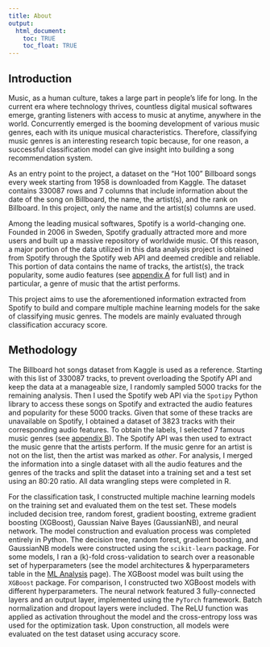```yaml
---
title: About
output:
  html_document:
    toc: TRUE
    toc_float: TRUE
---
```


## Introduction

Music, as a human culture, takes a large part in people's life for long. In the current era where technology thrives, countless digital musical softwares emerge, granting listeners with access to music at anytime, anywhere in the world. Concurrently emerged is the booming development of various music genres, each with its unique musical characteristics. Therefore, classifying music genres is an interesting research topic because, for one reason, a successful classification model can give insight into building a song recommendation system.

As an entry point to the project, a dataset on the "Hot 100" Billboard songs every week starting from 1958 is downloaded from Kaggle. The dataset contains 330087 rows and 7 columns that include information about the date of the song on Billboard, the name, the artist(s), and the rank on Billboard. In this project, only the name and the artist(s) columns are used.

Among the leading musical softwares, Spotify is a world-changing one. Founded in 2006 in Sweden, Spotify gradually attracted more and more users and built up a massive repository of worldwide music. Of this reason, a major portion of the data utilized in this data analysis project is obtained from Spotify through the Spotify web API and deemed credible and reliable. This portion of data contains the name of tracks, the artist(s), the track popularity, some audio features (see [appendix A](appendices.html) for full list) and in particular, a genre of music that the artist performs.

This project aims to use the aforementioned information extracted from Spotify to build and compare multiple machine learning models for the sake of classifying music genres. The models are mainly evaluated through classification accuracy score.

## Methodology

The Billboard hot songs dataset from Kaggle is used as a reference. Starting with this list of 330087 tracks, to prevent overloading the Spotify API and keep the data at a manageable size, I randomly sampled 5000 tracks for the remaining analysis. Then I used the Spotify web API via the `Spotipy` Python library to access these songs on Spotify and extracted the audio features and popularity for these 5000 tracks. Given that some of these tracks are unavailable on Spotify, I obtained a dataset of 3823 tracks with their corresponding audio features. To obtain the labels, I selected 7 famous music genres (see [appendix B](appendices.html)). The Spotify API was then used to extract the music genre that the artists perform. If the music genre for an artist is not on the list, then the artist was marked as *other*. For analysis, I merged the information into a single dataset with all the audio features and the genres of the tracks and split the dataset into a training set and a test set using an 80:20 ratio. All data wrangling steps were completed in R.

For the classification task, I constructed multiple machine learning models on the training set and evaluated them on the test set. These models included decision tree, random forest, gradient boosting, extreme gradient boosting (XGBoost), Gaussian Naive Bayes (GaussianNB), and neural network. The model construction and evaluation process was completed entirely in Python. The decision tree, random forest, gradient boosting, and GaussianNB models were constructed using the `scikit-learn` package. For some models, I ran a \(k\)-fold cross-validation to search over a reasonable set of hyperparameters (see the model architectures & hyperparameters table in the [ML Analysis](ml_analysis.html) page). The XGBoost model was built using the `XGBoost` package. For comparison, I constructed two XGBoost models with different hyperparameters. The neural network featured 3 fully-connected layers and an output layer, implemented using the `PyTorch` framework. Batch normalization and dropout layers were included. The ReLU function was applied as activation throughout the model and the cross-entropy loss was used for the optimization task. Upon construction, all models were evaluated on the test dataset using accuracy score.